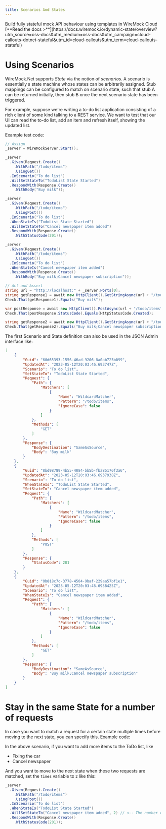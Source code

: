 ```yaml
---
title: Scenarios And States
---
```



<CloudCallout title="WireMock Cloud" icon="rocket">
    Build fully stateful mock API behaviour using templates in WireMock Cloud<br/>
    [**Read the docs >**](https://docs.wiremock.io/dynamic-state/overview?utm_source=oss-docs&utm_medium=oss-docs&utm_campaign=cloud-callouts-dotnet-stateful&utm_id=cloud-callouts&utm_term=cloud-callouts-stateful)
</CloudCallout>

# Using Scenarios

WireMock.Net supports _State_ via the notion of _scenarios_. A scenario is essentially a state machine whose states can be arbitrarily assigned. Stub mappings can be configured to match on scenario state, such that stub A can be returned initially, then stub B once the next scenario state has been triggered.

For example, suppose we're writing a to-do list application consisting of a rich client of some kind talking to a REST service. We want to test that our UI can read the to-do list, add an item and refresh itself, showing the updated list.

Example test code:
``` csharp
// Assign
_server = WireMockServer.Start();

_server
  .Given(Request.Create()
    .WithPath("/todo/items")
    .UsingGet())
  .InScenario("To do list")
  .WillSetStateTo("TodoList State Started")
  .RespondWith(Response.Create()
    .WithBody("Buy milk"));

_server
  .Given(Request.Create()
    .WithPath("/todo/items")
    .UsingPost())
  .InScenario("To do list")
  .WhenStateIs("TodoList State Started")
  .WillSetStateTo("Cancel newspaper item added")
  .RespondWith(Response.Create()
    .WithStatusCode(201));

_server
  .Given(Request.Create()
    .WithPath("/todo/items")
    .UsingGet())
  .InScenario("To do list")
  .WhenStateIs("Cancel newspaper item added")
  .RespondWith(Response.Create()
    .WithBody("Buy milk;Cancel newspaper subscription"));

// Act and Assert
string url = "http://localhost:" + _server.Ports[0];
string getResponse1 = await new HttpClient().GetStringAsync(url + "/todo/items");
Check.That(getResponse1).Equals("Buy milk");

var postResponse = await new HttpClient().PostAsync(url + "/todo/items", new StringContent("Cancel newspaper subscription"));
Check.That(postResponse.StatusCode).Equals(HttpStatusCode.Created);

string getResponse2 = await new HttpClient().GetStringAsync(url + "/todo/items");
Check.That(getResponse2).Equals("Buy milk;Cancel newspaper subscription");
```

The first Scenario and State definition can also be used in the JSON Admin interface like:
``` json
[
    {
        "Guid": "60d65393-1556-46ad-9206-8a0ab725b099",
        "UpdatedAt": "2023-05-12T20:03:46.693747Z",
        "Scenario": "To do list",
        "SetStateTo": "TodoList State Started",
        "Request": {
            "Path": {
                "Matchers": [
                    {
                        "Name": "WildcardMatcher",
                        "Pattern": "/todo/items",
                        "IgnoreCase": false
                    }
                ]
            },
            "Methods": [
                "GET"
            ]
        },
        "Response": {
            "BodyDestination": "SameAsSource",
            "Body": "Buy milk"
        }
    },
    {
        "Guid": "8bd98789-4b55-4084-bb5b-fba85176f3a6",
        "UpdatedAt": "2023-05-12T20:03:46.6937938Z",
        "Scenario": "To do list",
        "WhenStateIs": "TodoList State Started",
        "SetStateTo": "Cancel newspaper item added",
        "Request": {
            "Path": {
                "Matchers": [
                    {
                        "Name": "WildcardMatcher",
                        "Pattern": "/todo/items",
                        "IgnoreCase": false
                    }
                ]
            },
            "Methods": [
                "POST"
            ]
        },
        "Response": {
            "StatusCode": 201
        }
    },
    {
        "Guid": "0b818c7c-3778-4504-9baf-229aa57bf1e1",
        "UpdatedAt": "2023-05-12T20:03:46.6938425Z",
        "Scenario": "To do list",
        "WhenStateIs": "Cancel newspaper item added",
        "Request": {
            "Path": {
                "Matchers": [
                    {
                        "Name": "WildcardMatcher",
                        "Pattern": "/todo/items",
                        "IgnoreCase": false
                    }
                ]
            },
            "Methods": [
                "GET"
            ]
        },
        "Response": {
            "BodyDestination": "SameAsSource",
            "Body": "Buy milk;Cancel newspaper subscription"
        }
    }
]
```

# Stay in the same State for a number of requests
In case you want to match a request for a certain state multiple times before moving to the next state, you can specify this. Example code:

In the above scenario, if you want to add more items to the ToDo list, like 
- Fixing the car
- Cancel newspaper

And you want to move to the next state when these two requests are matched, set the `times` variable to `2` like this:


``` c#
_server
  .Given(Request.Create()
    .WithPath("/todo/items")
    .UsingPost())
  .InScenario("To do list")
  .WhenStateIs("TodoList State Started")
  .WillSetStateTo("Cancel newspaper item added", 2) // <-- The number of times this match should be matched before the state will be changed to the specified one.
  .RespondWith(Response.Create()
    .WithStatusCode(201));
```